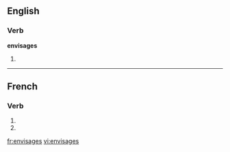 {{also|envisagés}}
==English==

===Verb===
'''envisages'''

# {{third person singular of|[[envisage]]}}

----

==French==

===Verb===
{{fr-verb-form}}

# {{form of|[[second-person|Second-person]] [[singular]] [[present indicative]]|envisager|lang=French}}
# {{form of|Second-person singular [[present subjunctive]]|envisager|lang=French}}

[[fr:envisages]]
[[vi:envisages]]